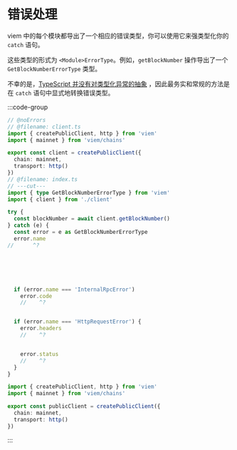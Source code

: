 # 错误处理

viem 中的每个模块都导出了一个相应的错误类型，你可以使用它来强类型化你的 `catch` 语句。

这些类型的形式为 `<Module>ErrorType`。例如，`getBlockNumber` 操作导出了一个 `GetBlockNumberErrorType` 类型。

不幸的是，[TypeScript 并没有对类型化异常的抽象](https://github.com/microsoft/TypeScript/issues/13219) ，因此最务实和常规的方法是在 `catch` 语句中显式地转换错误类型。

:::code-group

```ts [example.ts] twoslash
// @noErrors
// @filename: client.ts
import { createPublicClient, http } from 'viem'
import { mainnet } from 'viem/chains'

export const client = createPublicClient({
  chain: mainnet,
  transport: http()
})
// @filename: index.ts
// ---cut---
import { type GetBlockNumberErrorType } from 'viem'
import { client } from './client'

try {
  const blockNumber = await client.getBlockNumber()
} catch (e) {
  const error = e as GetBlockNumberErrorType
  error.name 
//      ^?






  if (error.name === 'InternalRpcError')
    error.code
    //    ^?


  if (error.name === 'HttpRequestError') {
    error.headers
    //    ^?


    error.status
    //    ^?
  }
}
```

```ts [client.ts]
import { createPublicClient, http } from 'viem'
import { mainnet } from 'viem/chains'

export const publicClient = createPublicClient({
  chain: mainnet,
  transport: http()
})
```

:::